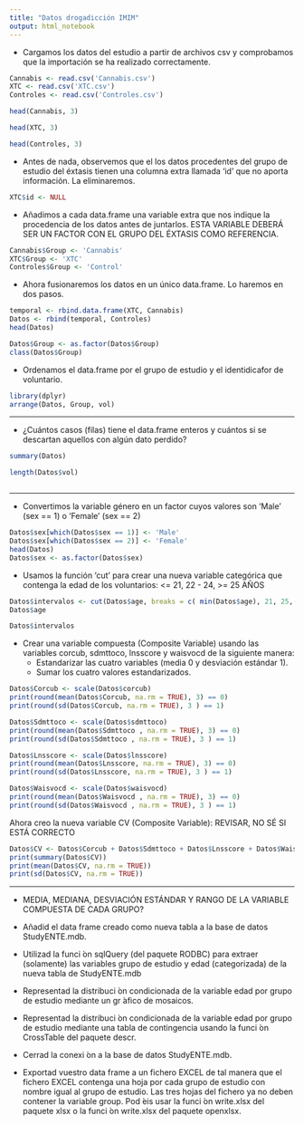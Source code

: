 ```yaml
---
title: "Datos drogadicción IMIM"
output: html_notebook
---
```


* Cargamos los datos del estudio a partir de archivos csv y comprobamos que la importación se ha realizado correctamente.

```r
Cannabis <- read.csv('Cannabis.csv')
XTC <- read.csv('XTC.csv')
Controles <- read.csv('Controles.csv')
```
```r
head(Cannabis, 3)
```

```r
head(XTC, 3)
```

```r
head(Controles, 3)
```

* Antes de nada, observemos que el los datos procedentes del grupo de estudio del éxtasis tienen una columna extra llamada 'id' que no aporta información. La eliminaremos.

```r
XTC$id <- NULL
```


* Añadimos a cada data.frame una variable extra que nos indique la procedencia de los datos antes de juntarlos. ESTA VARIABLE DEBERÁ SER UN FACTOR CON EL GRUPO
DEL ÉXTASIS COMO REFERENCIA.

```r
Cannabis$Group <- 'Cannabis'
XTC$Group <- 'XTC'
Controles$Group <- 'Control'
```


* Ahora fusionaremos los datos en un único data.frame. Lo haremos en dos pasos.

```r
temporal <- rbind.data.frame(XTC, Cannabis)
Datos <- rbind(temporal, Controles)
head(Datos)
```

```r
Datos$Group <- as.factor(Datos$Group)
class(Datos$Group)
```

* Ordenamos el data.frame por el grupo de estudio y el identidicafor de voluntario.

```r
library(dplyr)
arrange(Datos, Group, vol) 
```

***
* ¿Cuántos casos (filas) tiene el data.frame enteros y cuántos si se descartan aquellos con algún dato perdido?

```r
summary(Datos)
```

```r
length(Datos$vol)
```

```r

```
***

* Convertimos la variable género en un factor cuyos valores son 'Male' (sex == 1) o 'Female' (sex == 2)

```r
Datos$sex[which(Datos$sex == 1)] <- 'Male'
Datos$sex[which(Datos$sex == 2)] <- 'Female'
head(Datos)
Datos$sex <- as.factor(Datos$sex)
```

* Usamos la función 'cut' para crear una nueva variable categórica que contenga la edad de los voluntarios: <= 21, 22 - 24, >= 25 AÑOS

```r
Datos$intervalos <- cut(Datos$age, breaks = c( min(Datos$age), 21, 25, max(Datos$age) ), labels = c('<= 21', '22-24', '>= 25' ))
Datos$age
```
 
```r
Datos$intervalos
```

* Crear una variable compuesta (Composite Variable) usando las variables corcub, sdmttoco, lnsscore y waisvocd de la siguiente manera:
    + Estandarizar las cuatro variables (media 0 y desviación estándar 1).
    + Sumar los cuatro valores estandarizados.
    

```r
Datos$Corcub <- scale(Datos$corcub)
print(round(mean(Datos$Corcub, na.rm = TRUE), 3) == 0)
print(round(sd(Datos$Corcub, na.rm = TRUE), 3 ) == 1)

Datos$Sdmttoco <- scale(Datos$sdmttoco)
print(round(mean(Datos$Sdmttoco , na.rm = TRUE), 3) == 0)
print(round(sd(Datos$Sdmttoco , na.rm = TRUE), 3 ) == 1)

Datos$Lnsscore <- scale(Datos$lnsscore)
print(round(mean(Datos$Lnsscore, na.rm = TRUE), 3) == 0)
print(round(sd(Datos$Lnsscore, na.rm = TRUE), 3 ) == 1)

Datos$Waisvocd <- scale(Datos$waisvocd)
print(round(mean(Datos$Waisvocd , na.rm = TRUE), 3) == 0)
print(round(sd(Datos$Waisvocd , na.rm = TRUE), 3 ) == 1)
```

Ahora creo la nueva variable CV (Composite Variable): REVISAR, NO SÉ SI ESTÁ CORRECTO

```r
Datos$CV <- Datos$Corcub + Datos$Sdmttoco + Datos$Lnsscore + Datos$Waisvocd
print(summary(Datos$CV))
print(mean(Datos$CV, na.rm = TRUE))
print(sd(Datos$CV, na.rm = TRUE))
```

***

* MEDIA, MEDIANA, DESVIACIÓN ESTÁNDAR Y RANGO DE LA VARIABLE COMPUESTA DE CADA GRUPO?

* Añadid el data frame creado como nueva tabla a la base de datos StudyENTE.mdb.

* Utilizad la funci ́on sqlQuery (del paquete RODBC) para extraer (solamente) las variables grupo de estudio y edad
(categorizada) de la nueva tabla de StudyENTE.mdb

* Representad la distribuci ́on condicionada de la variable edad por grupo de estudio mediante un gr ́afico de
mosaicos.

* Representad la distribuci ́on condicionada de la variable edad por grupo de estudio mediante una tabla de
contingencia usando la funci ́on CrossTable del paquete descr.

* Cerrad la conexi ́on a la base de datos StudyENTE.mdb.

* Exportad vuestro data frame a un fichero EXCEL de tal manera que el fichero EXCEL contenga una hoja por cada grupo de estudio con nombre igual al grupo de estudio. Las tres hojas del fichero ya no deben contener la variable group. Pod ́eis usar la funci ́on write.xlsx del paquete xlsx o la funci ́on write.xlsx del paquete openxlsx.






